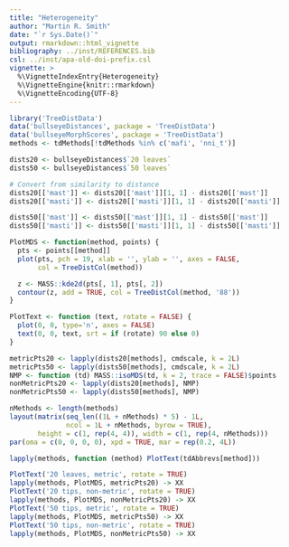 ```yaml
---
title: "Heterogeneity"
author: "Martin R. Smith"
date: "`r Sys.Date()`"
output: rmarkdown::html_vignette
bibliography: ../inst/REFERENCES.bib
csl: ../inst/apa-old-doi-prefix.csl
vignette: >
  %\VignetteIndexEntry{Heterogeneity}
  %\VignetteEngine{knitr::rmarkdown}
  %\VignetteEncoding{UTF-8}
---
```


```R
library('TreeDistData')
data('bullseyeDistances', package = 'TreeDistData')
data('bullseyeMorphScores', package = 'TreeDistData')
methods <- tdMethods[!tdMethods %in% c('mafi', 'nni_t')]

dists20 <- bullseyeDistances$`20 leaves`
dists50 <- bullseyeDistances$`50 leaves`

# Convert from similarity to distance
dists20[['mast']] <- dists20[['mast']][1, 1] - dists20[['mast']]
dists20[['masti']] <- dists20[['masti']][1, 1] - dists20[['masti']]

dists50[['mast']] <- dists50[['mast']][1, 1] - dists50[['mast']]
dists50[['masti']] <- dists50[['masti']][1, 1] - dists50[['masti']]

PlotMDS <- function(method, points) {
  pts <- points[[method]]
  plot(pts, pch = 19, xlab = '', ylab = '', axes = FALSE, 
       col = TreeDistCol(method))

  z <- MASS::kde2d(pts[, 1], pts[, 2])
  contour(z, add = TRUE, col = TreeDistCol(method, '88'))
}

PlotText <- function (text, rotate = FALSE) {
  plot(0, 0, type='n', axes = FALSE)
  text(0, 0, text, srt = if (rotate) 90 else 0)
}
```

```R
metricPts20 <- lapply(dists20[methods], cmdscale, k = 2L)
metricPts50 <- lapply(dists50[methods], cmdscale, k = 2L)
NMP <- function (td) MASS::isoMDS(td, k = 2, trace = FALSE)$points
nonMetricPts20 <- lapply(dists20[methods], NMP)
nonMetricPts50 <- lapply(dists50[methods], NMP)
```

```R
nMethods <- length(methods)
layout(matrix(seq_len((1L + nMethods) * 5) - 1L,
              ncol = 1L + nMethods, byrow = TRUE),
       height = c(1, rep(4, 4)), width = c(1, rep(4, nMethods)))
par(oma = c(0, 0, 0, 0), xpd = TRUE, mar = rep(0.2, 4L))

lapply(methods, function (method) PlotText(tdAbbrevs[method]))

PlotText('20 leaves, metric', rotate = TRUE)
lapply(methods, PlotMDS, metricPts20) -> XX
PlotText('20 tips, non-metric', rotate = TRUE)
lapply(methods, PlotMDS, nonMetricPts20) -> XX
PlotText('50 tips, metric', rotate = TRUE)
lapply(methods, PlotMDS, metricPts50) -> XX
PlotText('50 tips, non-metric', rotate = TRUE)
lapply(methods, PlotMDS, nonMetricPts50) -> XX
```
